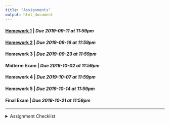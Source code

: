 ```yaml
---
title: "Assignments"
output: html_document
---
```


#### [Homework 1](https://rstudio.cloud/spaces/27975/project/481629){target="_blank"} | *Due 2019-09-11 at 11:59pm*
#### [Homework 2](https://rstudio.cloud/spaces/27975/project/502415){target="_blank"} | *Due 2019-09-16 at 11:59pm*
#### Homework 3 | *Due 2019-09-23 at 11:59pm*
#### Midterm Exam | *Due 2019-10-02 at 11:59pm*
#### Homework 4 | *Due 2019-10-07 at 11:59pm*
#### Homework 5 | *Due 2019-10-14 at 11:59pm*
#### Final Exam | *Due 2019-10-21 at 11:59pm*

---
<details>
<summary>Assignment Checklist
</summary>

1. Login to [RStudio Cloud](https://rstudio.cloud/)
2. Navigate to the course workspace
3. Click on the homework assignment
4. Click Start or Continue, whichever appears at the top of the assignment
5. Look at `README.md` for homework instructions
6. Make the needed changes to your project (do not make changes after the due date)
</details>